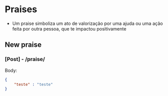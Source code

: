 # Praises
- Um praise simboliza um ato de valorização por uma ajuda ou uma ação feita por outra pessoa, que te impactou positivamente


## New praise

### [Post] - /praise/
Body: 
```json
{
    "teste" : "teste"
}
```
